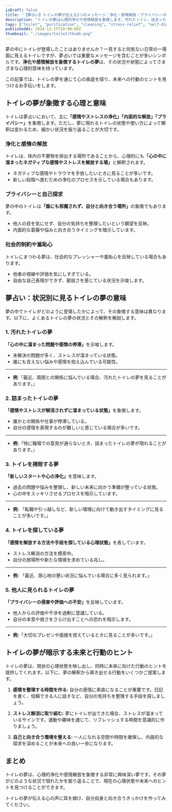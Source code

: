 ```yaml
---
isDraft: false
title: "【夢占い】トイレの夢が伝える3つのメッセージ｜浄化・感情解放・プライバシーの心理を徹底解説"
description: "トイレの夢は心理的浄化や感情解放を象徴します。汚れたトイレ、詰まったトイレ、掃除など状況別の解釈をもとに深層心理を紐解き、未来へのヒントを提供します。"
tags: ["toilet", "purification", "cleaning", "stress-relief", "self-discovery", "anxiety", "new-start", "emotion"]
publishedAt: 2024-12-15T20:00:00Z
thumbnail: "./images/toilet/thumb.png"
---
```


夢の中にトイレが登場したことはありませんか？一見すると何気ない日常の一場面に見えるトイレですが、夢占いでは重要なメッセージを含むことが多いシンボルです。<strong>浄化や感情解放を象徴するトイレの夢</strong>は、その状況や状態によってさまざまな心理的意味を持っています。

この記事では、トイレの夢を通じて心の奥底を探り、未来への行動のヒントを見つけるお手伝いをします。

<TableOfContents />

<AdUnit />

## トイレの夢が象徴する心理と意味

トイレは夢占いにおいて、主に<strong>「感情やストレスの浄化」「内面的な解放」「プライバシー」</strong>を象徴します。ただし、夢に現れるトイレの状態や使い方によって解釈は変わるため、細かい状況を振り返ることが大切です。

### 浄化と感情の解放

トイレは、体内の不要物を排出する場所であることから、心理的にも<strong>「心の中に溜まったネガティブな感情やストレスを解放する場」</strong>と解釈されます。

- ネガティブな感情やトラウマを手放したいときに見ることが多いです。
- 新しい段階へ進むための浄化のプロセスを示している場合もあります。

### プライバシーと自己探求

夢の中のトイレは<strong>「誰にも邪魔されず、自分と向き合う場所」</strong>の象徴でもあります。

- 他人の目を気にせず、自分の気持ちを整理したいという願望を反映。
- 内面的な葛藤や悩みと向き合うタイミングを暗示しています。

### 社会的制約や羞恥心

トイレにまつわる夢は、社会的なプレッシャーや羞恥心を反映している場合もあります。

- 他者の視線や評価を気にしすぎている。
- 自由な自己表現ができず、窮屈さを感じている状況を示唆します。

<AdUnit />

## 夢占い：状況別に見るトイレの夢の意味

夢の中でトイレがどのように登場したかによって、その象徴する意味は異なります。以下に、よくあるトイレの夢の状況とその解釈を解説します。

### 1. 汚れたトイレの夢

<strong>「心の中に溜まった問題や感情の停滞」</strong>を示唆します。

- 未解決の問題が多く、ストレスが溜まっている状態。
- 誰にも言えない悩みや感情を抱え込んでいる可能性。

---

- **例**:「最近、周囲との関係に悩んでいる場合、汚れたトイレの夢を見ることがあります。」

### 2. 詰まったトイレの夢

<strong>「感情やストレスが解消されずに溜まっている状態」</strong>を象徴します。

- 誰かとの関係や仕事が停滞している。
- 自分の感情を表現するのが難しいと感じている場合が多いです。

---

- <strong>例:</strong>「特に職場での意見が通らないとき、詰まったトイレの夢が現れることがあります。」

### 3. トイレを掃除する夢

<strong>「新しいスタートや心の浄化」</strong>を意味します。

- 過去の問題や悩みを整理し、新しい未来に向かう準備が整っている状態。
- 心の中をスッキリさせるプロセスを暗示しています。

---

- <strong>例:</strong> 「転職や引っ越しなど、新しい環境に向けて動き出すタイミングに見ることが多いです。」

### 4. トイレを探している夢

<strong>「感情を解放する方法や手段を探している心理状態」</strong>を表しています。

- ストレス解消の方法を模索中。
- 自分の居場所や新たな環境を求めている兆し。

---

- <strong>例:</strong> 「最近、居心地の悪い状況に悩んでいる場合に多く見られます。」

### 5. 他人に見られるトイレの夢

<strong>「プライバシーの侵害や評価への不安」</strong>を反映しています。

- 他人からの評価や干渉を過剰に意識している。
- 自分の本音や弱さをさらけ出すことへの恐れを暗示します。

---

- <strong>例:</strong>「大切なプレゼンや面接を控えているときに見ることが多いです。」

<AdUnit />

## トイレの夢が暗示する未来と行動のヒント

トイレの夢は、現状の心理状態を映し出し、同時に未来に向けた行動のヒントを提供してくれます。以下に、夢の解釈から導き出せる行動をいくつかご提案します。

1. <strong>感情を整理する時間を作る:</strong>
   自分の感情に素直になることが重要です。日記を書く、信頼できる人に話すなど、自分の気持ちを整理する手段を探しましょう。

2. <strong>ストレス解消に取り組む:</strong>
   夢にトイレが出てきた場合、ストレスが溜まっているサインです。運動や趣味を通じて、リフレッシュする時間を意識的に作りましょう。

3. <strong>自己と向き合う環境を整える:</strong>
   一人になれる空間や時間を確保し、内面的な探求を深めることが未来への良い一歩になります。

<AdUnit />

## まとめ

トイレの夢は、心理的浄化や感情解放を象徴する非常に興味深い夢です。その夢がどのような状況で現れたかを振り返ることで、現在の心理状態や未来へのヒントを見つけることができます。

トイレの夢が伝える心の声に耳を傾け、自分自身と向き合うきっかけを作ってみてください。
